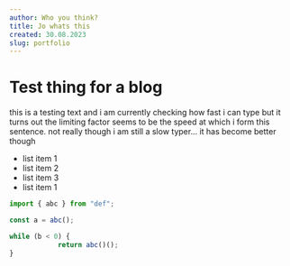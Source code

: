 ```yaml
---
author: Who you think?
title: Jo whats this
created: 30.08.2023
slug: portfolio
---
```


# Test thing for a blog

this is a testing text and i am currently checking how fast i can type but it turns out the limiting factor seems to be the speed at which i form this sentence. not really though i am still a slow typer... it has become better though


- list item 1
- list item 2
- list item 3
- list item 1

```ts
import { abc } from "def";

const a = abc();

while (b < 0) {
			return abc()();
}
```
